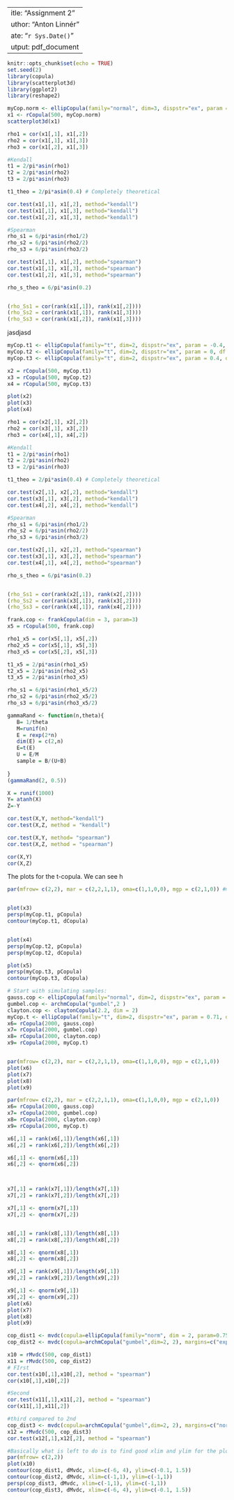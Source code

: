  ---
title: "Assignment 2"
author: "Anton Linnér"
date: "`r Sys.Date()`"
output: pdf_document
---



```r
knitr::opts_chunk$set(echo = TRUE)
set.seed(2) 
library(copula)
library(scatterplot3d)
library(ggplot2)
library(reshape2)
```
\section{Theoretical questions}



\section{Exercise 2}


```r
myCop.norm <- ellipCopula(family="normal", dim=3, dispstr="ex", param = 0.4)
x1 <- rCopula(500, myCop.norm)
scatterplot3d(x1)

rho1 = cor(x1[,1], x1[,2])
rho2 = cor(x1[,1], x1[,3])
rho3 = cor(x1[,2], x1[,3])

#Kendall
t1 = 2/pi*asin(rho1)
t2 = 2/pi*asin(rho2)
t3 = 2/pi*asin(rho3)

t1_theo = 2/pi*asin(0.4) # Completely theoretical

cor.test(x1[,1], x1[,2], method="kendall") 
cor.test(x1[,1], x1[,3], method="kendall")
cor.test(x1[,2], x1[,3], method="kendall")

#Spearman
rho_s1 = 6/pi*asin(rho1/2)
rho_s2 = 6/pi*asin(rho2/2)
rho_s3 = 6/pi*asin(rho3/2)

cor.test(x1[,1], x1[,2], method="spearman") 
cor.test(x1[,1], x1[,3], method="spearman")
cor.test(x1[,2], x1[,3], method="spearman")

rho_s_theo = 6/pi*asin(0.2)


(rho_Ss1 = cor(rank(x1[,1]), rank(x1[,2])))
(rho_Ss2 = cor(rank(x1[,1]), rank(x1[,3])))
(rho_Ss3 = cor(rank(x1[,2]), rank(x1[,3])))

```
jasdjasd
```r
myCop.t1 <- ellipCopula(family="t", dim=2, dispstr="ex", param = -0.4, df = 8)
myCop.t2 <- ellipCopula(family="t", dim=2, dispstr="ex", param = 0, df = 8)
myCop.t3 <- ellipCopula(family="t", dim=2, dispstr="ex", param = 0.4, df = 8)

x2 = rCopula(500, myCop.t1)
x3 = rCopula(500, myCop.t2)
x4 = rCopula(500, myCop.t3)
```



``` r
plot(x2)
plot(x3)
plot(x4)

rho1 = cor(x2[,1], x2[,2])
rho2 = cor(x3[,1], x3[,2])
rho3 = cor(x4[,1], x4[,2])

#Kendall
t1 = 2/pi*asin(rho1)
t2 = 2/pi*asin(rho2)
t3 = 2/pi*asin(rho3)

t1_theo = 2/pi*asin(0.4) # Completely theoretical

cor.test(x2[,1], x2[,2], method="kendall") 
cor.test(x3[,1], x3[,2], method="kendall")
cor.test(x4[,2], x4[,2], method="kendall")

#Spearman
rho_s1 = 6/pi*asin(rho1/2)
rho_s2 = 6/pi*asin(rho2/2)
rho_s3 = 6/pi*asin(rho3/2)

cor.test(x2[,1], x2[,2], method="spearman") 
cor.test(x3[,1], x3[,2], method="spearman")
cor.test(x4[,1], x4[,2], method="spearman")

rho_s_theo = 6/pi*asin(0.2)


(rho_Ss1 = cor(rank(x2[,1]), rank(x2[,2])))
(rho_Ss2 = cor(rank(x3[,1]), rank(x3[,2])))
(rho_Ss3 = cor(rank(x4[,1]), rank(x4[,2])))
```

```r
frank.cop <- frankCopula(dim = 3, param=3)
x5 = rCopula(500, frank.cop)

rho1_x5 = cor(x5[,1], x5[,2])
rho2_x5 = cor(x5[,1], x5[,3])
rho3_x5 = cor(x5[,2], x5[,3])

t1_x5 = 2/pi*asin(rho1_x5)
t2_x5 = 2/pi*asin(rho2_x5)
t3_x5 = 2/pi*asin(rho3_x5)

rho_s1 = 6/pi*asin(rho1_x5/2)
rho_s2 = 6/pi*asin(rho2_x5/2)
rho_s3 = 6/pi*asin(rho3_x5/2)


```

```r
gammaRand <- function(n,theta){
   B= 1/theta
   M=runif(n)
   E = rexp(2*n)
   dim(E) = c(2,n)
   E=t(E)
   U = E/M
   sample = B/(U+B)
  
}
(gammaRand(2, 0.5))

```


```r
X = runif(1000)
Y= atanh(X)
Z=-Y

cor.test(X,Y, method="kendall")
cor.test(X,Z, method = "kendall")

cor.test(X,Y, method= "spearman")
cor.test(X,Z, method = "spearman")

cor(X,Y)
cor(X,Z)
```
The plots for the t-copula. We can see h
```r
par(mfrow= c(2,2), mar = c(2,2,1,1), oma=c(1,1,0,0), mgp = c(2,1,0)) #mfrow = c(1,2) is one row two cols.


plot(x3)
persp(myCop.t1, pCopula)
contour(myCop.t1, dCopula)


plot(x4)
persp(myCop.t2, pCopula)
persp(myCop.t2, dCopula)

plot(x5)
persp(myCop.t3, pCopula)
contour(myCop.t3, dCopula)
```

```r
# Start with simulating samples:
gauss.cop <- ellipCopula(family="normal", dim=2, dispstr="ex", param = 0.7) # Is this gaussian?
gumbel.cop <- archmCopula("gumbel",2 )
clayton.cop <- claytonCopula(2.2, dim = 2)
myCop.t <- ellipCopula(family="t", dim=2, dispstr="ex", param = 0.71, df = 4)
x6= rCopula(2000, gauss.cop)
x7= rCopula(2000, gumbel.cop)
x8= rCopula(2000, clayton.cop)
x9= rCopula(2000, myCop.t)


par(mfrow= c(2,2), mar = c(2,2,1,1), oma=c(1,1,0,0), mgp = c(2,1,0))
plot(x6)
plot(x7)
plot(x8)
plot(x9)

```

```r
par(mfrow= c(2,2), mar = c(2,2,1,1), oma=c(1,1,0,0), mgp = c(2,1,0))
x6= rCopula(2000, gauss.cop)
x7= rCopula(2000, gumbel.cop)
x8= rCopula(2000, clayton.cop)
x9= rCopula(2000, myCop.t)

x6[,1] = rank(x6[,1])/length(x6[,1])
x6[,2] = rank(x6[,2])/length(x6[,2])

x6[,1] <- qnorm(x6[,1])
x6[,2] <- qnorm(x6[,2])



x7[,1] = rank(x7[,1])/length(x7[,1])
x7[,2] = rank(x7[,2])/length(x7[,2])

x7[,1] <- qnorm(x7[,1])
x7[,2] <- qnorm(x7[,2])


x8[,1] = rank(x8[,1])/length(x8[,1])
x8[,2] = rank(x8[,2])/length(x8[,2])

x8[,1] <- qnorm(x8[,1])
x8[,2] <- qnorm(x8[,2])

x9[,1] = rank(x9[,1])/length(x9[,1])
x9[,2] = rank(x9[,2])/length(x9[,2])

x9[,1] <- qnorm(x9[,1])
x9[,2] <- qnorm(x9[,2])
plot(x6)
plot(x7)
plot(x8)
plot(x9)

```


```r
cop_dist1 <- mvdc(copula=ellipCopula(family="norm", dim = 2, param=0.75), margins=c("norm", "exp"), paramMargins = list(list(mean=0,sd=2), list(rate=2))) 
cop_dist2 <- mvdc(copula=archmCopula("gumbel",dim=2, 2), margins=c("exp", "exp"), paramMargins = list(list(rate=4), list(rate=2)))

x10 = rMvdc(500, cop_dist1)
x11 = rMvdc(500, cop_dist2)
# FIrst 
cor.test(x10[,1],x10[,2], method = "spearman")
cor(x10[,1],x10[,2])

#Second
cor.test(x11[,1],x11[,2], method = "spearman")
cor(x11[,1],x11[,2])

#third compared to 2nd
cop_dist3 <- mvdc(copula=archmCopula("gumbel",dim=2, 2), margins=c("norm", "norm"), paramMargins = list(list(mean=0,sd=2), list(mean=0,sd=2)))
x12 = rMvdc(500, cop_dist3)
cor.test(x12[,1],x12[,2], method = "spearman")

```

```r
#Basically what is left to do is to find good xlim and ylim for the plots, and add plots for the x10, x11 and x12. 
par(mfrow= c(2,2))
plot(x10)
contour(cop_dist1, dMvdc, xlim=c(-6, 4), ylim=c(-0.1, 1.5))
contour(cop_dist2, dMvdc, xlim=c(-1,1), ylim=c(-1,1))
persp(cop_dist3, dMvdc, xlim=c(-1,1), ylim=c(-1,1))
contour(cop_dist3, dMvdc, xlim=c(-6, 4), ylim=c(-0.1, 1.5))
```







